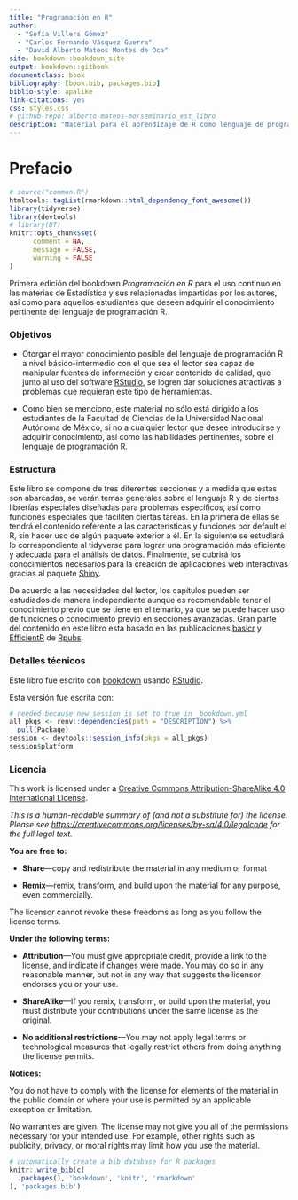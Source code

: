 ```yaml
--- 
title: "Programación en R"
author:
  - "Sofía Villers Gómez"
  - "Carlos Fernando Vásquez Guerra"
  - "David Alberto Mateos Montes de Oca"
site: bookdown::bookdown_site
output: bookdown::gitbook
documentclass: book
bibliography: [book.bib, packages.bib]
biblio-style: apalike
link-citations: yes
css: styles.css
# github-repo: alberto-mateos-mo/seminario_est_libro
description: "Material para el aprendizaje de R como lenguaje de programación para los cursos de Estadística en la Facultado de Ciencias,  Universidad Nacional Autónoma de México"
---
```


# Prefacio {-}

```r
# source("common.R")
htmltools::tagList(rmarkdown::html_dependency_font_awesome())
library(tidyverse)
library(devtools)
# library(DT)
knitr::opts_chunk$set(
      comment = NA,
      message = FALSE, 
      warning = FALSE
)
```

Primera edición del bookdown  _Programación en R_ para el uso continuo en las materias de Estadística y sus relacionadas impartidas por los autores, así como para aquellos estudiantes que deseen adquirir el conocimiento pertinente del lenguaje de programación R.

### Objetivos {-}

+ Otorgar el mayor conocimiento posible del lenguaje de programación R a nivel básico-intermedio con el que sea el lector sea capaz de manipular fuentes de información y crear contenido de calidad, que junto al uso del software [RStudio](http://www.rstudio.com/ide/), se logren dar soluciones atractivas a problemas que requieran este tipo de herramientas.

+ Como bien se menciono, este material no sólo está dirigido a los estudiantes de la Facultad de Ciencias de la Universidad Nacional Autónoma de México, si no a cualquier lector que desee introducirse y adquirir conocimiento, así como las habilidades pertinentes, sobre el lenguaje de programación R.

### Estructura {-}

Este libro se compone de tres diferentes secciones y a medida que estas son abarcadas, se verán temas generales sobre el lenguaje R y de ciertas librerías especiales diseñadas para problemas específicos, así como funciones especiales que faciliten ciertas tareas. En la primera de ellas se tendrá el contenido referente a las características y funciones por default el R, sin hacer uso de algún paquete exterior a él. En la siguiente se estudiará lo correspondiente al tidyverse para lograr una programación más eficiente y adecuada para el análisis de datos. Finalmente, se cubrirá los conocimientos necesarios para la creación de aplicaciones web interactivas gracias al paquete [Shiny](https://shiny.rstudio.com).

De acuerdo a las necesidades del lector, los capítulos pueden ser estudiados de manera independiente aunque es recomendable tener el conocimiento previo que se tiene en el temario, ya que se puede hacer uso de funciones o conocimiento previo en secciones avanzadas. Gran parte del contenido en este libro esta basado en las publicaciones [basicr](https://rpubs.com/CarlosFVG/basicr) y [EfficientR](https://rpubs.com/CarlosFVG/CourseTidyveR) de [Rpubs](https://rpubs.com).

### Detalles técnicos {-}

Este libro fue escrito con [bookdown](http://bookdown.org/) usando [RStudio](http://www.rstudio.com/ide/).

Esta versión fue escrita con:

```r
# needed because new_session is set to true in _bookdown.yml
all_pkgs <- renv::dependencies(path = "DESCRIPTION") %>% 
  pull(Package) 
session <- devtools::session_info(pkgs = all_pkgs)
session$platform
```

### Licencia {-}

This work is licensed under a [Creative Commons Attribution-ShareAlike 4.0 International License](https://creativecommons.org/licenses/by-sa/4.0/).

<center>
<i class="fab fa-creative-commons fa-2x"></i><i class="fab fa-creative-commons-by fa-2x"></i><i class="fab fa-creative-commons-sa fa-2x"></i>
</center>

*This is a human-readable summary of (and not a substitute for) the license.
Please see <https://creativecommons.org/licenses/by-sa/4.0/legalcode> for the full legal text.*

**You are free to:**

- **Share**---copy and redistribute the material in any medium or
  format

- **Remix**---remix, transform, and build upon the material for any
  purpose, even commercially.

The licensor cannot revoke these freedoms as long as you follow the
license terms.

**Under the following terms:**

- **Attribution**---You must give appropriate credit, provide a link
  to the license, and indicate if changes were made. You may do so in
  any reasonable manner, but not in any way that suggests the licensor
  endorses you or your use.
  
- **ShareAlike**---If you remix, transform, or build upon the material, you must distribute your contributions under the same license as the original. 

- **No additional restrictions**---You may not apply legal terms or
  technological measures that legally restrict others from doing
  anything the license permits.

**Notices:**

You do not have to comply with the license for elements of the
material in the public domain or where your use is permitted by an
applicable exception or limitation.

No warranties are given. The license may not give you all of the
permissions necessary for your intended use. For example, other rights
such as publicity, privacy, or moral rights may limit how you use the
material.

```r
# automatically create a bib database for R packages
knitr::write_bib(c(
  .packages(), 'bookdown', 'knitr', 'rmarkdown'
), 'packages.bib')
```